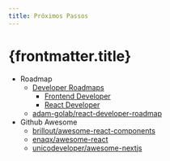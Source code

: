 ```yaml
---
title: Próximos Passos
---
```


# {frontmatter.title}

- Roadmap
  - [Developer Roadmaps](https://roadmap.sh/)
    - [Frontend Developer](https://roadmap.sh/frontend)
    - [React Developer](https://roadmap.sh/react)
  - [adam-golab/react-developer-roadmap](https://github.com/adam-golab/react-developer-roadmap)
- Github Awesome
  - [brillout/awesome-react-components](https://github.com/brillout/awesome-react-components)
  - [enaqx/awesome-react](https://github.com/enaqx/awesome-react)
  - [unicodeveloper/awesome-nextjs](https://github.com/unicodeveloper/awesome-nextjs)
